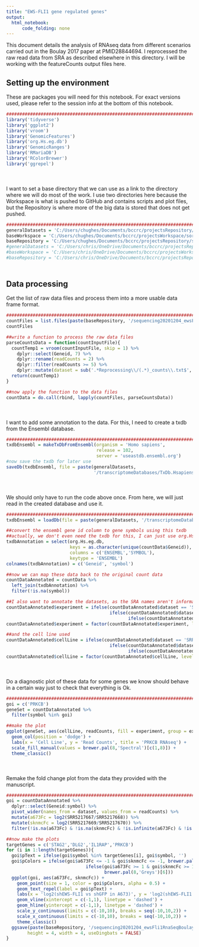 ```yaml
---
title: "EWS-FLI1 gene regulated genes"
output:
  html_notebook:
      code_folding: none
---
```


This document details the analysis of RNAseq data from different scenarios carried out in the Boulay 2017 paper at PMID28844694. I reprocessed the raw read data from SRA as described elsewhere in this directory. I will be working with the featureCounts output files here.

## Setting up the environment

These are packages you will need for this notebook. For exact versions used, please refer to the session info at the bottom of this notebook.

```r
##########################################################################################
library('tidyverse')
library('ggplot2')
library('vroom')
library('GenomicFeatures')
library('org.Hs.eg.db')
library('GenomicRanges')
library('RMariaDB')
library('RColorBrewer')
library('ggrepel')
```

<div style="margin-bottom:50px;"></div>

I want to set a base directory that we can use as a link to the directory where we will do most of the work. I use two directories here because the Workspace is what is pushed to GitHub and contains scripts and plot files, but the Repository is where more of the big data is stored that does not get pushed.

```r
##########################################################################################
generalDatasets = 'C:/Users/chughes/Documents/bccrc/projectsRepository/generalDatasets'
baseWorkspace = 'C:/Users/chughes/Documents/bccrc/projectsWorkspace/sorensenLab/relatedToDlg2'
baseRepository = 'C:/Users/chughes/Documents/bccrc/projectsRepository/sorensenLab/relatedToDlg2'
#generalDatasets = 'C:/Users/chris/OneDrive/Documents/bccrc/projectsRepository/generalDatasets'
#baseWorkspace = 'C:/Users/chris/OneDrive/Documents/bccrc/projectsWorkspace/sorensenLab/relatedToYbx1'
#baseRepository = 'C:/Users/chris/OneDrive/Documents/bccrc/projectsRepository/sorensenLab/relatedToYbx1'
```

<div style="margin-bottom:50px;"></div>

## Data processing

Get the list of raw data files and process them into a more usable data frame format.

```r
##########################################################################################
countFiles = list.files(paste(baseRepository, '/sequencing20201204_ewsFli1RnaSeqBoulayDataReprocessing/', sep = ''), pattern = '_counts.txt$', full.names = TRUE)
countFiles

##write a function to process the raw data files
parseCountsData = function(countInputFile){
  countTemp1 = vroom(countInputFile, skip = 1) %>%
    dplyr::select(Geneid, 7) %>%
    dplyr::rename(readCounts = 2) %>%
    dplyr::filter(readCounts >= 5) %>%
    dplyr::mutate(dataset = sub('.*Reprocessing\\/(.*)_counts\\.txt$', '\\1', countInputFile))
  return(countTemp1)
}

##now apply the function to the data files
countData = do.call(rbind, lapply(countFiles, parseCountsData))
```

<div style="margin-bottom:50px;"></div>

I want to add some annotation to the data. For this, I need to create a txdb from the Ensembl database. 

```r
##########################################################################################
txdbEnsembl = makeTxDbFromEnsembl(organism = 'Homo sapiens',
                                  release = 102,
                                  server = 'useastdb.ensembl.org')
#now save the txdb for later use
saveDb(txdbEnsembl, file = paste(generalDatasets, 
                                 '/transcriptomeDatabases/TxDb.Hsapiens.ENSEMBL.hg38.v102.sqlite', sep = ''))
```

<div style="margin-bottom:50px;"></div>

We should only have to run the code above once. From here, we will just read in the created database and use it. 

```r
##########################################################################################
txdbEnsembl = loadDb(file = paste(generalDatasets, '/transcriptomeDatabases/TxDb.Hsapiens.ENSEMBL.hg38.v102.sqlite', sep = ''))

##convert the ensembl gene id column to gene symbols using this txdb
##actually, we don't even need the txdb for this, I can just use org.Hs.eg.db
txdbAnnotation = select(org.Hs.eg.db, 
                        keys = as.character(unique(countData$Geneid)), 
                        columns = c('ENSEMBL','SYMBOL'), 
                        keytype = 'ENSEMBL')
colnames(txdbAnnotation) = c('Geneid', 'symbol')

##now we can map these data back to the original count data
countDataAnnotated = countData %>%
  left_join(txdbAnnotation) %>%
  filter(!is.na(symbol))

##I also want to annotate the datasets, as the SRA names aren't informative
countDataAnnotated$experiment = ifelse(countDataAnnotated$dataset == 'SRR5217667', 'shEF1',
                                       ifelse(countDataAnnotated$dataset == 'SRR5217668', 'shGFP',
                                              ifelse(countDataAnnotated$dataset == 'SRR5217669', 'shEF1', 'shGFP')))
countDataAnnotated$experiment = factor(countDataAnnotated$experiment, levels = c('shGFP','shEF1'))

##and the cell line used
countDataAnnotated$cellLine = ifelse(countDataAnnotated$dataset == 'SRR5217667', 'A673',
                                       ifelse(countDataAnnotated$dataset == 'SRR5217668', 'A673',
                                              ifelse(countDataAnnotated$dataset == 'SRR5217669', 'SKNMC', 'SKNMC')))
countDataAnnotated$cellLine = factor(countDataAnnotated$cellLine, levels = c('A673','SKNMC'))
```

<div style="margin-bottom:50px;"></div>

Do a diagnostic plot of these data for some genes we know should behave in a certain way just to check that everything is Ok. 

```r
##########################################################################################
goi = c('PRKCB')
geneSet = countDataAnnotated %>%
  filter(symbol %in% goi)

##make the plot
ggplot(geneSet, aes(cellLine, readCounts, fill = experiment, group = experiment)) +
  geom_col(position = 'dodge') +
  labs(x = 'Cell Line', y = 'Read Counts', title = 'PRKCB RNAseq') +
  scale_fill_manual(values = brewer.pal(8,'Spectral')[c(1,8)]) +
  theme_classic()
```

<div style="margin-bottom:50px;"></div>

Remake the fold change plot from the data they provided with the manuscript.

```r
##########################################################################################
goi = countDataAnnotated %>%
  dplyr::select(Geneid:symbol) %>%
  pivot_wider(names_from = dataset, values_from = readCounts) %>%
  mutate(a673Fc = log2(SRR5217667/SRR5217668)) %>%
  mutate(sknmcFc = log2(SRR5217669/SRR5217670)) %>%
  filter(!is.na(a673Fc) & !is.na(sknmcFc) & !is.infinite(a673Fc) & !is.infinite(sknmcFc))

##now make the plots
targetGenes = c('STAG2','DLG2','IL1RAP','PRKCB')
for (i in 1:length(targetGenes)){
  goi$pText = ifelse(goi$symbol %in% targetGenes[i], goi$symbol, '')
  goi$pColors = ifelse(goi$a673Fc <= -1 & goi$sknmcFc <= -1, brewer.pal(8,'RdBu')[8],
                              ifelse(goi$a673Fc >= 1 & goi$sknmcFc >= 1, brewer.pal(8,'RdBu')[1],
                                     brewer.pal(8,'Greys')[6]))
  ggplot(goi, aes(a673Fc, sknmcFc)) +
    geom_point(size = 1, color = goi$pColors, alpha = 0.5) +
    geom_text_repel(label = goi$pText) +
    labs(x = 'log2(shEWS-FLI1 vs shGFP in A673)', y = 'log2(shEWS-FLI1 vs shGFP in SKNMC)', title = paste(targetGenes[i], 'expression in Ewing sarcoma')) +
    geom_vline(xintercept = c(-1,1), linetype = 'dashed') +
    geom_hline(yintercept = c(-1,1), linetype = 'dashed') +
    scale_y_continuous(limits = c(-10,10), breaks = seq(-10,10,2)) +
    scale_x_continuous(limits = c(-10,10), breaks = seq(-10,10,2)) +
    theme_classic()
  ggsave(paste(baseRepository, '/sequencing20201204_ewsFli1RnaSeqBoulayDataReprocessing/scatter_',targetGenes[i],'RnaExpressionShEwsfli1.pdf', sep = ''),
        height = 4, width = 4, useDingbats = FALSE)
}
```


